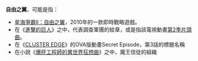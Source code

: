 '''自由之翼'''，可能是指：
*[[星海爭霸II：自由之翼|星海爭霸II：自由之翼]]，2010年的一款即時戰略遊戲。
*在《[[進擊的巨人|進擊的巨人]]》之中，代表調查軍團的紋章，或是指該電視動畫[[向自由进击|第2季片頭曲]]。
*在《[[CLUSTER_EDGE|CLUSTER EDGE]]》的OVA版動畫Secret Episode，第3話的標題名稱
*在小說《[[爆肝工程師的異世界狂想曲|爆肝工程師的異世界狂想曲]]》之中，魔王信徒的組織
<!-- (英文維基無此條目)
*轻型飞机型錄{{link-en|World Directory of Leisure Aviation}}的中文版本。
//-->

{{disambig|cat=四字消歧義}}